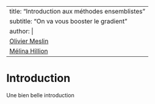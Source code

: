 
---
title: "Introduction aux méthodes ensemblistes"
subtitle: "On va vous booster le gradient"
author: |
  [Olivier Meslin](https://github.com/oliviermeslin)
  [Mélina Hillion](https://github.com/melinahillion)
---

# Introduction

Une bien belle introduction

